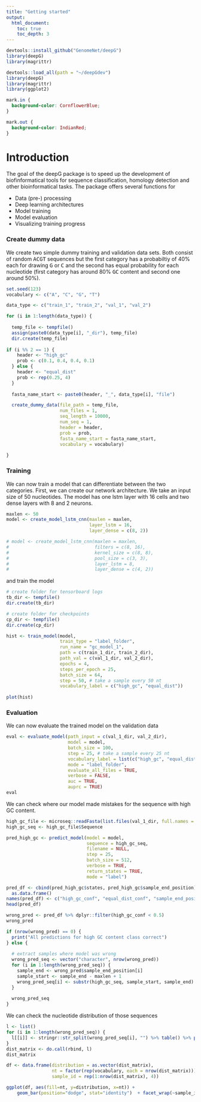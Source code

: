 ```yaml
---
title: "Getting started"
output:
  html_document:
    toc: true
    toc_depth: 3
---
```


```r
devtools::install_github("GenomeNet/deepG")
library(deepG)
library(magrittr)
```

```r
devtools::load_all(path = "~/deepGdev")
library(deepG)
library(magrittr)
library(ggplot2)
```

```css
mark.in {
  background-color: CornflowerBlue;
}

mark.out {
  background-color: IndianRed;
}

```

# Introduction 

The goal of the deepG package is to speed up the development of biofinformatical tools for sequence classification, homology detection and other bioinformatical tasks. 
The package offers several functions for

+ Data (pre-) processing
+ Deep learning architectures
+ Model training 
+ Model evaluation
+ Visualizing training progress


### Create dummy data

We create two simple dummy training and validation data sets. Both consist of random <tt>ACGT</tt> sequences but the first category has 
a probabiltiy of 40% each for drawing <tt>G</tt> or <tt>C</tt> and the second has equal probability for each nucleotide (first category has around 80% <tt>GC</tt> content and second one around 50%).   

```r
set.seed(123)
vocabulary <- c("A", "C", "G", "T")

data_type <- c("train_1", "train_2", "val_1", "val_2")

for (i in 1:length(data_type)) {
  
  temp_file <- tempfile()
  assign(paste0(data_type[i], "_dir"), temp_file)
  dir.create(temp_file)
  
if (i %% 2 == 1) {
    header <- "high_gc"
    prob <- c(0.1, 0.4, 0.4, 0.1)
  } else {
    header <- "equal_dist"
    prob <- rep(0.25, 4)
  }
  
  fasta_name_start <- paste0(header, "_", data_type[i], "file")

  create_dummy_data(file_path = temp_file,
                    num_files = 1,
                    seq_length = 10000, 
                    num_seq = 1,
                    header = header,
                    prob = prob,
                    fasta_name_start = fasta_name_start,
                    vocabulary = vocabulary)
  
}
```

### Training

We can now train a model that can differentiate between the two categories. First, we can create our network architecture. We take an input size of 50 nucleotides. The model has one lstm layer with 16 cells and two dense layers with 8 and 2 neurons.

```r
maxlen <- 50
model <- create_model_lstm_cnn(maxlen = maxlen,
                               layer_lstm = 16,
                               layer_dense = c(8, 2))

# model <- create_model_lstm_cnn(maxlen = maxlen,
#                                filters = c(8, 16),
#                                kernel_size = c(8, 8),
#                                pool_size = c(3, 3),
#                                layer_lstm = 8,
#                                layer_dense = c(4, 2))
```

and train the model 

```r
# create folder for tensorboard logs
tb_dir <- tempfile()
dir.create(tb_dir)

# create folder for checkpoints
cp_dir <- tempfile()
dir.create(cp_dir)

hist <- train_model(model,
                    train_type = "label_folder",
                    run_name = "gc_model_1",
                    path = c(train_1_dir, train_2_dir),
                    path_val = c(val_1_dir, val_2_dir),
                    epochs = 4,
                    steps_per_epoch = 25,
                    batch_size = 64,
                    step = 50, # take a sample every 50 nt
                    vocabulary_label = c("high_gc", "equal_dist"))
                    
plot(hist)
```

### Evaluation 

We can now evaluate the trained model on the validation data

```r
eval <- evaluate_model(path_input = c(val_1_dir, val_2_dir),
                       model = model,
                       batch_size = 100,
                       step = 25, # take a sample every 25 nt 
                       vocabulary_label = list(c("high_gc", "equal_dist")),
                       mode = "label_folder",
                       evaluate_all_files = TRUE,
                       verbose = FALSE,
                       auc = TRUE,
                       auprc = TRUE)
eval
```

We can check where our model made mistakes for the sequence with high GC content.

```r
high_gc_file <- microseq::readFasta(list.files(val_1_dir, full.names = TRUE)[1])
high_gc_seq <- high_gc_file$Sequence

pred_high_gc <- predict_model(model = model, 
                              sequence = high_gc_seq,
                              filename = NULL, 
                              step = 25,
                              batch_size = 512,
                              verbose = TRUE,
                              return_states = TRUE,
                              mode = "label")

pred_df <- cbind(pred_high_gc$states, pred_high_gc$sample_end_position) %>% 
  as.data.frame()
names(pred_df) <- c("high_gc_conf", "equal_dist_conf", "sample_end_position")
head(pred_df)

wrong_pred <- pred_df %>% dplyr::filter(high_gc_conf < 0.5)
wrong_pred

if (nrow(wrong_pred) == 0) {
  print("All predictions for high GC content class correct")
} else {
  
  # extract samples where model was wrong
  wrong_pred_seq <- vector("character", nrow(wrong_pred))
  for (i in 1:length(wrong_pred_seq)) {
    sample_end <- wrong_pred$sample_end_position[i]
    sample_start <- sample_end - maxlen + 1
    wrong_pred_seq[i] <- substr(high_gc_seq, sample_start, sample_end)
  }
  
  wrong_pred_seq
}
```

We can check the nucleotide distribution of those sequences

```r
l <- list()
for (i in 1:length(wrong_pred_seq)) {
  l[[i]] <- stringr::str_split(wrong_pred_seq[i], "") %>% table() %>% prop.table() %>% t() %>% as.matrix()
}
dist_matrix <- do.call(rbind, l)
dist_matrix

df <- data.frame(distribution = as.vector(dist_matrix),
                 nt = factor(rep(vocabulary, each = nrow(dist_matrix))),
                 sample_id = rep(1:nrow(dist_matrix), 4))

ggplot(df, aes(fill=nt, y=distribution, x=nt)) + 
    geom_bar(position="dodge", stat="identity")  + facet_wrap(~sample_id)
```
  
